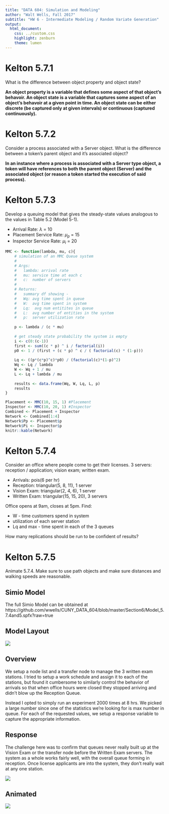 ```yaml
---
title: "DATA 604: Simulation and Modeling"
author: "Walt Wells, Fall 2017"
subtitle: "HW 6 - Intermediate Modeling / Random Variate Generation"
output:
  html_document:
    css: ../custom.css
    highlight: zenburn
    theme: lumen
---
```


# Kelton 5.7.1

What is the difference between object property and object state?

__An object property is a variable that defines some aspect of that object's behavoir.   An object state is a variable that captures some aspect of an object's behavoir at a given point in time.  An object state can be either discrete (be captured only at given intervals) or continuous (captured continuously).__

# Kelton 5.7.2

Consider a process associated with a Server object.   What is the difference between a token's parent object and it's associated object?

__In an instance where a process is associated with a Server type object, a token will have references to both the parent object (Server) and the associated object (or reason a token started the execution of said process).__

# Kelton 5.7.3

Develop a queuing model that gives the steady-state values analogous to the values in Table 5.2 (Model 5-1). 

* Arrival Rate:  $\lambda$ = 10
* Placement Service Rate: $\mu_p$ = 15
* Inspector Service Rate: $\mu_i$ = 20

```r
MMC <- function(lambda, mu, c){
    # simulation of an MMC Queue system
    #
    # Args: 
    #   lambda: arrival rate
    #   mu: service time at each c
    #   c:  number of servers
    #
    # Returns:
    #   summary df showing - 
    #   Wq: avg time spent in queue
    #   W:  avg time spent in system
    #   Lq:  avg num entitites in queue
    #   L:  avg number of entities in the system
    #   p:  server utilization rate
    
    p <- lambda / (c * mu)
    
    # get steady state probability the system is empty
    i <- c(0:(c-1))
    first <- sum((c * p) ^ i / factorial(i))
    p0 <- 1 / (first + (c * p) ^ c / ( factorial(c) * (1-p)))  
    
    Lq <- ((p*(c*p)^c)*p0) / (factorial(c)*(1-p)^2)
    Wq <- Lq / lambda
    W <- Wq + 1 / mu
    L <- Lq + lambda / mu
    
    results <- data.frame(Wq, W, Lq, L, p)
    results    
}
```

```r
Placement <- MMC(10, 15, 1) #Placement
Inspector <- MMC(10, 20, 1) #Inspector
Combined <- Placement + Inspector
Network <- Combined[1:4]
Network$Pp <- Placement$p
Network$Pi <- Inspector$p
knitr::kable(Network)
```

# Kelton 5.7.4

Consider an office where people come to get their licenses.  3 servers:   reception / application; vision exam; written exam.   

* Arrivals:   pois(6 per hr)
* Reception:   triangular(5, 8, 11), 1 server
* Vision Exam:   triangular(2, 4, 6), 1 server
* Written Exam:  triangular(15, 15, 20), 3 servers

Office opens at 9am, closes at 5pm.   Find: 

* W - time customers spend in system
* utilization of each server station
* Lq and max - time spent in each of the 3 queues

How many replications should be run to be confident of results?  

# Kelton 5.7.5

Animate 5.7.4.   Make sure to use path objects and make sure distances and walking speeds are reasonable. 

## Simio Model

The full Simio Model can be obtained at https://github.com/wwells/CUNY_DATA_604/blob/master/Section6/Model_5.7.4and5.spfx?raw=true

## Model Layout

![](modelLayout.png)

## Overview

We setup a node list and a transfer node to manage the 3 written exam stations.  I tried to setup a work schedule and assign it to each of the stations, but found it cumbersome to similarly control the behavior of arrivals so that when office hours were closed they stopped arriving and didn't blow up the Reception Queue. 

Instead I opted to simply run an experiment 2000 times at 8 hrs.  We picked a large number since one of the statistics we're looking for is max number in queue.   For each of the requested values, we setup a response variable to capture the appropriate information.   

## Response

The challenge here was to confirm that queues never really built up at the Vision Exam or the transfer node before the Written Exam servers.  The system as a whole works fairly well, with the overall queue forming in reception.   Once license applicants are into the system, they don't really wait at any one station.

![](Response.png)


## Animated

![](Animated.png)

